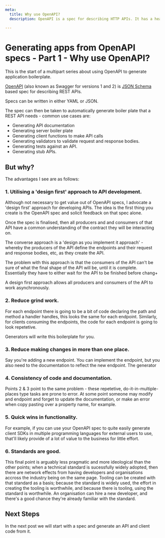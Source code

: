```yaml
---
meta:
  title: Why use OpenAPI? 
  description: OpenAPI is a spec for describing HTTP APIs. It has a healthy ecosystem of tooling that supports it. 

---
```


# Generating apps from OpenAPI specs - Part 1 - Why use OpenAPI? 

This is the start of a multipart series about using OpenAPI to generate application boilerplate. 

[OpenAPI](https://www.openapis.org/) (also known as Swagger for versions 1 and 2) is [JSON Schema](https://json-schema.org/) based spec for describing REST APIs.

Specs can be written in either YAML or JSON. 

The spec can then be taken to automatically generate boiler plate that a REST API needs - common use cases are: 

- Generating API documentation
- Generating server boiler plate
- Generating client functions to make API calls
- Generating validators to validate request and response bodies. 
- Generating tests against an API. 
- Generating stub APIs. 

## But why? 

The advantages I see are as follows: 

### 1. Utilising a 'design first' approach to API development. 

Although not necessary to get value out of OpenAPI specs, I advocate a 'design first' approach for developing APIs. The idea is the first thing you create is the OpenAPI spec and solicit feedback on that spec alone.  

Once the spec is finalised, then all producers and and consumers of that API have a common understanding of the contract they will be interacting on. 

The converse approach is a 'design as you implement it approach' - whereby the producers of the API define the endpoints and their request and response bodies, etc, as they create the API. 

The problem with this approach is that the consumers of the API can't be sure of what the final shape of the API will be, until it is complete. Essentially they have to either wait for the API to be finished before chang+

A design first approach allows all producers and consumers of the API to work asynchronously.  

### 2. Reduce grind work. 

For each endpoint there is going to be a bit of code declaring the path and method a handler handles, this looks the same for each endpoint. Similarly, for clients consuming the endpoints, the code for each endpoint is going to look repetetive. 

Generators will write this boilerplate for you. 

### 3. Reduce making changes in more than one place. 

Say you're adding a new endpoint. You can implement the endpoint, but you also need to the documentation to reflect the new endpoint. The generator 

### 4. Consistency of code and documentation. 

Points 2 & 3 point to the same problem - these repetetive, do-it-in-multiple-places type tasks are prone to error. At some point someone may modify and endpoint and forget to update the documentation, or make an error when copy pasting over a property name, for example. 

### 5. Quick wins in functionality.

For example, if you can use your OpenAPI spec to quite easily generate client SDKs in multiple programming languages for external users to use, that'll likely provide of a lot of value to the business for little effort.

### 6. Standards are good. 

This final point is arguably less pragmatic and more ideological than the other points; when a technical standard is sucessfully widely adopted, then there are network effects from having developers and organisations accross the industry being on the same page. Tooling can be created with that standard as a basis; because the standard is widely used, the effort in creating the tooling is worthwhile, and because there is tooling, using the standard is worthwhile. An organisation can hire a new developer, and there's a good chance they're already familiar with the standard. 


## Next Steps

In the next post we will start with a spec and generate an API and client code from it. 







